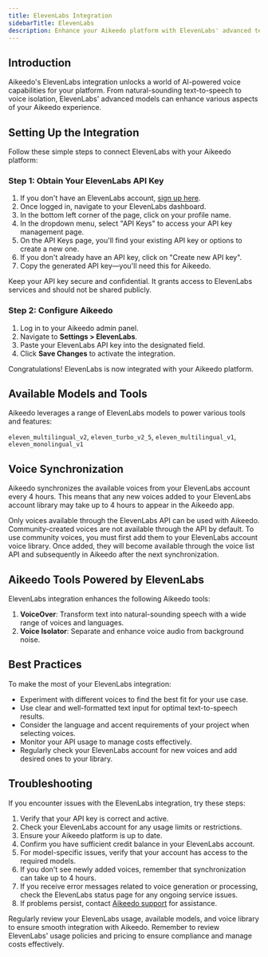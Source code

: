 ```yaml
---
title: ElevenLabs Integration
sidebarTitle: ElevenLabs
description: Enhance your Aikeedo platform with ElevenLabs' advanced text-to-speech and voice AI capabilities. This guide walks you through setting up and leveraging ElevenLabs' powerful models for voice generation and audio processing.
---
```


## Introduction

Aikeedo's ElevenLabs integration unlocks a world of AI-powered voice capabilities for your platform. From natural-sounding text-to-speech to voice isolation, ElevenLabs' advanced models can enhance various aspects of your Aikeedo experience.

## Setting Up the Integration

Follow these simple steps to connect ElevenLabs with your Aikeedo platform:

### Step 1: Obtain Your ElevenLabs API Key

1. If you don't have an ElevenLabs account, [sign up here](https://elevenlabs.io/sign-up).
2. Once logged in, navigate to your ElevenLabs dashboard.
3. In the bottom left corner of the page, click on your profile name.
4. In the dropdown menu, select "API Keys" to access your API key management page.
5. On the API Keys page, you'll find your existing API key or options to create a new one.
6. If you don't already have an API key, click on "Create new API key".
7. Copy the generated API key—you'll need this for Aikeedo.

<Note>
  Keep your API key secure and confidential. It grants access to ElevenLabs services and should not be shared publicly.
</Note>

### Step 2: Configure Aikeedo

1. Log in to your Aikeedo admin panel.
2. Navigate to **Settings > ElevenLabs**.
3. Paste your ElevenLabs API key into the designated field.
4. Click **Save Changes** to activate the integration.

<Check>
  Congratulations! ElevenLabs is now integrated with your Aikeedo platform.
</Check>

## Available Models and Tools

Aikeedo leverages a range of ElevenLabs models to power various tools and features:

`eleven_multilingual_v2`, `eleven_turbo_v2_5`, `eleven_multilingual_v1`, `eleven_monolingual_v1`

## Voice Synchronization

Aikeedo synchronizes the available voices from your ElevenLabs account every 4 hours. This means that any new voices added to your ElevenLabs account library may take up to 4 hours to appear in the Aikeedo app.

<Note>
  Only voices available through the ElevenLabs API can be used with Aikeedo. Community-created voices are not available through the API by default. To use community voices, you must first add them to your ElevenLabs account voice library. Once added, they will become available through the voice list API and subsequently in Aikeedo after the next synchronization.
</Note>

## Aikeedo Tools Powered by ElevenLabs

ElevenLabs integration enhances the following Aikeedo tools:

1. **VoiceOver**: Transform text into natural-sounding speech with a wide range of voices and languages.
2. **Voice Isolator**: Separate and enhance voice audio from background noise.

## Best Practices

To make the most of your ElevenLabs integration:

- Experiment with different voices to find the best fit for your use case.
- Use clear and well-formatted text input for optimal text-to-speech results.
- Consider the language and accent requirements of your project when selecting voices.
- Monitor your API usage to manage costs effectively.
- Regularly check your ElevenLabs account for new voices and add desired ones to your library.

## Troubleshooting

If you encounter issues with the ElevenLabs integration, try these steps:

1. Verify that your API key is correct and active.
2. Check your ElevenLabs account for any usage limits or restrictions.
3. Ensure your Aikeedo platform is up to date.
4. Confirm you have sufficient credit balance in your ElevenLabs account.
5. For model-specific issues, verify that your account has access to the required models.
6. If you don't see newly added voices, remember that synchronization can take up to 4 hours.
7. If you receive error messages related to voice generation or processing, check the ElevenLabs status page for any ongoing service issues.
8. If problems persist, contact [Aikeedo support](mailto:support@aikeedo.com) for assistance.

<Tip>
  Regularly review your ElevenLabs usage, available models, and voice library to ensure smooth integration with Aikeedo.
</Tip>

<Note>
  Remember to review ElevenLabs' usage policies and pricing to ensure compliance and manage costs effectively.
</Note>